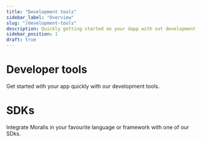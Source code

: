 ```yaml
---
title: "Development tools"
sidebar_label: "Overview"
slug: "/development-tools"
description: Quickly getting started on your dapp with out development tools.
sidebar_position: 1
draft: true
---
```



# Developer tools

Get started with your app quickly with our development tools.

# SDKs

Integrate Moralis in your favourite language or framework with one of our SDks.

